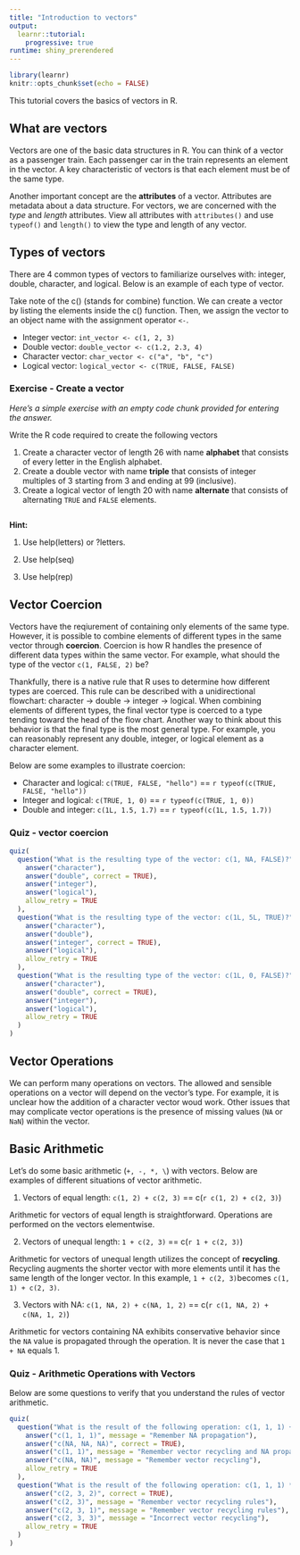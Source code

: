 ```yaml
---
title: "Introduction to vectors"
output: 
  learnr::tutorial:
    progressive: true
runtime: shiny_prerendered
---
```


```r
library(learnr)
knitr::opts_chunk$set(echo = FALSE)
```

This tutorial covers the basics of vectors in R. 

## What are vectors

Vectors are one of the basic data structures in R. You can think of a vector as a passenger train. Each passenger car in the train represents an element in the vector. A key characteristic of vectors is that each element must be of the same type. 

Another important concept are the **attributes** of a vector. Attributes are metadata about a data structure. For vectors, we are concerned with the *type* and *length* attributes. View all attributes with `attributes()` and use  `typeof()` and `length()` to view the type and length of any vector.   


## Types of vectors

There are 4 common types of vectors to familiarize ourselves with: integer, double, character, and logical. Below is an example of each type of vector.

Take note of the c() (stands for combine) function. We can create a vector by listing the elements inside the c() function. Then, we assign the vector to an object name with the assignment operator `<-`.

- Integer vector: `int_vector <- c(1, 2, 3)`
- Double vector: `double_vector <- c(1.2, 2.3, 4)`
- Character vector: `char_vector <- c("a", "b", "c")`
- Logical vector: `logical_vector <- c(TRUE, FALSE, FALSE)`


### Exercise - Create a vector

*Here's a simple exercise with an empty code chunk provided for entering the answer.*

Write the R code required to create the following vectors

1. Create a character vector of length 26 with name **alphabet** that consists of every letter in the English alphabet.
2. Create a double vector with name **triple** that consists of integer multiples of 3 starting from 3 and ending at 99 (inclusive). 
3. Create a logical vector of length 20 with name **alternate** that consists of alternating `TRUE` and `FALSE` elements.


```r

```


<div id ="create-vector-hint">
**Hint:**

1. Use help(letters) or ?letters.

2. Use help(seq)

3. Use help(rep)
</div>


## Vector Coercion

Vectors have the reqiurement of containing only elements of the same type. However, it is possible to combine elements of different types in the same vector through **coercion**. Coercion is how R handles the presence of different data types within the same vector. For example, what should the type of the vector `c(1, FALSE, 2)` be?

Thankfully, there is a native rule that R uses to determine how different types are coerced. This rule can be described with a unidirectional flowchart: character -> double -> integer -> logical. When combining elements of different types, the final vector type is coerced to a type tending toward the head of the flow chart. Another way to think about this behavior is that the final type is the most general type. For example, you can reasonably represent any double, integer, or logical element as a character element.

Below are some examples to illustrate coercion:

- Character and logical: `c(TRUE, FALSE, "hello")` == `r typeof(c(TRUE, FALSE, "hello"))`
- Integer and logical: `c(TRUE, 1, 0)` == `r typeof(c(TRUE, 1, 0))`
- Double and integer: `c(1L, 1.5, 1.7)` == `r typeof(c(1L, 1.5, 1.7))`


### Quiz - vector coercion

```r
quiz(
  question("What is the resulting type of the vector: c(1, NA, FALSE)?",
    answer("character"),
    answer("double", correct = TRUE),
    answer("integer"),
    answer("logical"),
    allow_retry = TRUE
  ),
  question("What is the resulting type of the vector: c(1L, 5L, TRUE)?",
    answer("character"),
    answer("double"),
    answer("integer", correct = TRUE),
    answer("logical"),
    allow_retry = TRUE
  ),
  question("What is the resulting type of the vector: c(1L, 0, FALSE)?",
    answer("character"),
    answer("double", correct = TRUE),
    answer("integer"),
    answer("logical"),
    allow_retry = TRUE
  )
)
```




## Vector Operations

We can perform many operations on vectors. The allowed and sensible operations on a vector will depend on the vector's type. For example, it is unclear how the addition of a character vector woud work. Other issues that may complicate vector operations is the presence of missing values (`NA` or `NaN`) within the vector.

## Basic Arithmetic

Let's do some basic arithmetic (`+, -, *, \`) with vectors. Below are examples of different situations of vector arithmetic.

1. Vectors of equal length: `c(1, 2) + c(2, 3)` == c(`r c(1, 2) + c(2, 3)`)

Arithmetic for vectors of equal length is straightforward. Operations are performed on the vectors elementwise. 

2. Vectors of unequal length: `1 + c(2, 3)` == c(`r 1 + c(2, 3)`)

Arithmetic for vectors of unequal length utilizes the concept of **recycling**. Recycling augments the shorter vector with more elements until it has the same length of the longer vector. In this example, `1 + c(2, 3)`becomes `c(1, 1) + c(2, 3)`.

3. Vectors with NA: `c(1, NA, 2) + c(NA, 1, 2)` == c(`r c(1, NA, 2) + c(NA, 1, 2)`)

Arithmetic for vectors containing NA exhibits conservative behavior since the `NA` value is propagated through the operation. It is never the case that `1 + NA` equals 1. 


### Quiz - Arithmetic Operations with Vectors 

Below are some questions to verify that you understand the rules of vector arithmetic. 

```r
quiz(
  question("What is the result of the following operation: c(1, 1, 1) + c(NA, NA)?",
    answer("c(1, 1, 1)", message = "Remember NA propagation"),
    answer("c(NA, NA, NA)", correct = TRUE),
    answer("c(1, 1)", message = "Remember vector recycling and NA propagation"),
    answer("c(NA, NA)", message = "Remember vector recycling"),
    allow_retry = TRUE
  ),
  question("What is the result of the following operation: c(1, 1, 1) * c(2, 3)?",
    answer("c(2, 3, 2)", correct = TRUE),
    answer("c(2, 3)", message = "Remember vector recycling rules"),
    answer("c(2, 3, 1)", message = "Remember vector recycling rules"),
    answer("c(2, 3, 3)", message = "Incorrect vector recycling"),
    allow_retry = TRUE
  )
)
```

